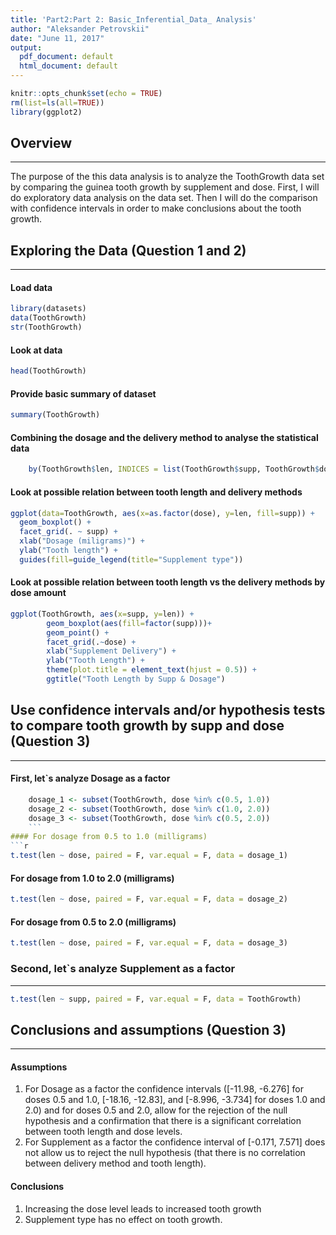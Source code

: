 ```yaml
---
title: 'Part2:Part 2: Basic_Inferential_Data_ Analysis'
author: "Aleksander Petrovskii"
date: "June 11, 2017"
output:
  pdf_document: default
  html_document: default
---
```


```r
knitr::opts_chunk$set(echo = TRUE)
rm(list=ls(all=TRUE))
library(ggplot2)
```
## Overview
***
The purpose of the this data analysis is to analyze the ToothGrowth data set by comparing the guinea tooth growth by supplement and dose. First, I will do exploratory data analysis on the data set. Then I will do the comparison with confidence intervals in order to make conclusions about the tooth growth.

## Exploring the Data (Question 1 and 2)
***  
#### Load data
```r

library(datasets)
data(ToothGrowth)
str(ToothGrowth)
```
#### Look at data

```r
head(ToothGrowth)

```

#### Provide basic summary of dataset

```r
summary(ToothGrowth)
```
#### Combining the dosage and the delivery method to analyse the statistical data

```r
    by(ToothGrowth$len, INDICES = list(ToothGrowth$supp, ToothGrowth$dose), summary)

```


#### Look at possible relation between tooth length and delivery methods

```r
ggplot(data=ToothGrowth, aes(x=as.factor(dose), y=len, fill=supp)) +
  geom_boxplot() +
  facet_grid(. ~ supp) +
  xlab("Dosage (miligrams)") +
  ylab("Tooth length") +
  guides(fill=guide_legend(title="Supplement type"))

```
  
####  Look at possible relation between tooth length vs the delivery methods  by dose amount
   
```r
ggplot(ToothGrowth, aes(x=supp, y=len)) +
        geom_boxplot(aes(fill=factor(supp)))+
        geom_point() +
        facet_grid(.~dose) +
        xlab("Supplement Delivery") + 
        ylab("Tooth Length") + 
        theme(plot.title = element_text(hjust = 0.5)) +
        ggtitle("Tooth Length by Supp & Dosage")

```



## Use confidence intervals and/or hypothesis tests to compare tooth growth by supp and dose (Question 3)
***    
#### First, let`s analyze Dosage as a factor

```r
    dosage_1 <- subset(ToothGrowth, dose %in% c(0.5, 1.0))
    dosage_2 <- subset(ToothGrowth, dose %in% c(1.0, 2.0))
    dosage_3 <- subset(ToothGrowth, dose %in% c(0.5, 2.0))
    ```
#### For dosage from 0.5 to 1.0 (milligrams)
```r
t.test(len ~ dose, paired = F, var.equal = F, data = dosage_1)

```
#### For dosage from 1.0 to 2.0 (milligrams)
```r
t.test(len ~ dose, paired = F, var.equal = F, data = dosage_2)

```
#### For dosage from 0.5 to 2.0 (milligrams)
```r
t.test(len ~ dose, paired = F, var.equal = F, data = dosage_3)

```

### Second, let`s analyze Supplement as a factor
***   
```r
t.test(len ~ supp, paired = F, var.equal = F, data = ToothGrowth)
```
## Conclusions and assumptions (Question 3)  
***   
#### Assumptions
1. For Dosage as a factor the confidence intervals ([-11.98, -6.276] for doses 0.5 and 1.0, [-18.16, -12.83], and [-8.996, -3.734] for doses 1.0 and 2.0) and for doses 0.5 and 2.0,  allow for the rejection of the null hypothesis and a confirmation that there is a significant correlation between tooth length and dose levels.
2. For Supplement as a factor the confidence interval of [-0.171, 7.571] does not allow us to reject the null hypothesis (that there is no correlation between delivery method and tooth length).


#### Conclusions
1. Increasing the dose level leads to increased tooth growth
2. Supplement type has no effect on tooth growth.





